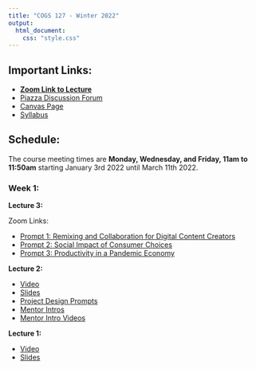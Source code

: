 ```yaml
---
title: "COGS 127 - Winter 2022"
output: 
  html_document:
    css: "style.css"
---
```


## Important Links:

- [**Zoom Link to Lecture**](https://ucsd.zoom.us/j/94147038462)
- [Piazza Discussion Forum](https://piazza.com/ucsd/winter2022/cogs127)
- [Canvas Page](https://canvas.ucsd.edu/courses/34927)
- [Syllabus](https://docs.google.com/document/d/1JdQFcB2yX53teMEPZfQtVoQU2zGOb-5pBbqejgT928E/edit?usp=sharing)

## Schedule:

The course meeting times are 
**Monday, Wednesday, and Friday, 11am to 11:50am** starting January 3rd 2022 
until March 11th 2022.

### Week 1:

**Lecture 3:**

Zoom Links:

  - [Prompt 1: Remixing and Collaboration for Digital Content Creators ](https://ucsd.zoom.us/j/93607351760)
  - [Prompt 2: Social Impact of Consumer Choices ](https://ucsd.zoom.us/j/7149056264)
  - [Prompt 3: Productivity in a Pandemic Economy ](https://ucsd.zoom.us/j/94147038462)

**Lecture 2:**

  - [Video](https://youtu.be/ik4QypJ3lyU)
  - [Slides](https://docs.google.com/presentation/d/1yWVK7JUIuEmR-T9RhDBmT8kudeTqSBI6uFuRwQ3-xB8/edit?usp=sharing)
  - [Project Design Prompts](https://docs.google.com/document/d/1JCqJPEhz1hK7kltdw8Pq50cFTxq54IN84E7XRJ1fKHg/edit?usp=sharing)
  - [Mentor Intros](https://docs.google.com/document/d/1fa0RJkTf0BcnDQUaFWw-rjw1MpoLvI_VGAq4nDpqFRE/edit?usp=sharing)
  - [Mentor Intro Videos](https://youtu.be/rXVMUY_8RG4)

**Lecture 1:**

  - [Video](https://youtu.be/NhRw3jXl-vQ)
  - [Slides](https://docs.google.com/presentation/d/19B4J8erjY4mtg0qvGdFL5DY4bAb9OSk-dDLloUlqqzI/edit?usp=sharing)
  

